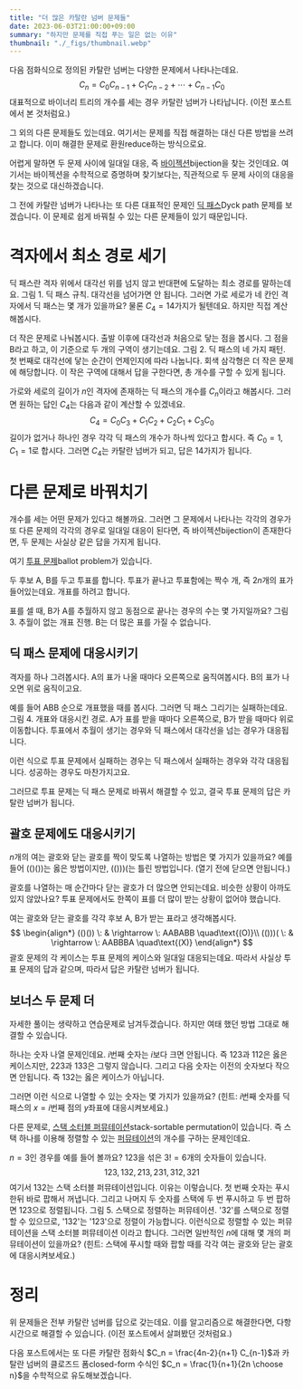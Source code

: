 ```yaml
---
title: "더 많은 카탈란 넘버 문제들"
date: 2023-06-03T21:00:00+09:00
summary: "하지만 문제를 직접 푸는 일은 없는 이유"
thumbnail: "./_figs/thumbnail.webp"
---
```




다음 점화식으로 정의된 카탈란 넘버는 다양한 문제에서 나타나는데요.
$$
C_n = C_0 C_{n-1} + C_1 C_{n-2} + \cdots + C_{n-1} C_0
$$
대표적으로 바이너리 트리의 개수를 세는 경우 카탈란 넘버가 나타납니다. (<PostLink href="/2023/06/02/01">이전 포스트</PostLink>에서 본 것처럼요.)

그 외의 다른 문제들도 있는데요.
여기서는 문제를 직접 해결하는 대신 다른 방법을 쓰려고 합니다.
이미 해결한 문제로 환원<AltLang>reduce</AltLang>하는 방식으로요.

어렵게 말하면 두 문제 사이에 일대일 대응, 즉 [바이젝션][wiki-bijection]<AltLang>bijection</AltLang>을 찾는 것인데요.
여기서는 바이젝션을 수학적으로 증명하며 찾기보다는, 직관적으로 두 문제 사이의 대응을 찾는 것으로 대신하겠습니다.

[wiki-bijection]: https://en.wikipedia.org/wiki/Bijection

그 전에 카탈란 넘버가 나타나는 또 다른 대표적인 문제인 [딕 패스][wolfram-dyck-path]<AltLang>Dyck path</AltLang> 문제를 보겠습니다.
이 문제로 쉽게 바꿔칠 수 있는 다른 문제들이 있기 때문입니다.

[wolfram-dyck-path]: https://mathworld.wolfram.com/DyckPath.html


# 격자에서 최소 경로 세기

딕 패스란 격자 위에서 대각선 위를 넘지 않고 반대편에 도달하는 최소 경로를 말하는데요.
<FigureV2 src={fig1} alt="Dyck path">
  <FigureCaption slot="caption">그림 1. 딕 패스 규칙. 대각선을 넘어가면 안 됩니다.</FigureCaption>
</FigureV2>
그러면 가로 세로가 네 칸인 격자에서 딕 패스는 몇 개가 있을까요?
물론 $C_4 = 14$가지가 될텐데요. 하지만 직접 계산해봅시다.

더 작은 문제로 나눠봅시다.
출발 이후에 대각선과 처음으로 닿는 점을 봅시다.
그 점을 B라고 하고, 이 기준으로 두 개의 구역이 생기는데요.
<FigureV2 src={fig2} alt="Dyck path with cases">
  <FigureCaption slot="caption">그림 2. 딕 패스의 네 가지 패턴. 첫 번째로 대각선에 닿는 순간이 언제인지에 따라 나눕니다. 회색 삼각형은 더 작은 문제에 해당합니다.</FigureCaption>
</FigureV2>
이 작은 구역에 대해서 답을 구한다면, 총 개수를 구할 수 있게 됩니다.

가로와 세로의 길이가 $n$인 격자에 존재하는 딕 패스의 개수를 $C_n$이라고 해봅시다.
그러면 원하는 답인 $C_4$는 다음과 같이 계산할 수 있겠네요.
$$
C_4 = C_0 C_3 + C_1 C_2 + C_2 C_1 + C_3 C_0
$$
길이가 없거나 하나인 경우 각각 딕 패스의 개수가 하나씩 있다고 합시다.
즉 $C_0 = 1$, $C_1 = 1$로 합시다.
그러면 $C_4$는 카탈란 넘버가 되고, 답은 14가지가 됩니다.


# 다른 문제로 바꿔치기

개수를 세는 어떤 문제가 있다고 해볼까요.
그러면 그 문제에서 나타나는 각각의 경우가 또 다른 문제의 각각의 경우로 일대일 대응이 된다면, 즉 바이젝션<AltLang>bijection</AltLang>이 존재한다면, 두 문제는 사실상 같은 답을 가지게 됩니다.

여기 [투표 문제][wolfram-ballot-prob]<AltLang>ballot problem</AltLang>가 있습니다.

두 후보 A, B를 두고 투표를 합니다.
투표가 끝나고 투표함에는 짝수 개, 즉 $2n$개의 표가 들어있는데요.
개표를 하려고 합니다.

표를 셀 때, B가 A를 추월하지 않고 동점으로 끝나는 경우의 수는 몇 가지일까요?
<FigureV2 src={fig3} alt="Ballot problem rule">
  <FigureCaption slot="caption">그림 3. 추월이 없는 개표 진행. B는 더 많은 표를 가질 수 없습니다.</FigureCaption>
</FigureV2>

## 딕 패스 문제에 대응시키기

격자를 하나 그려봅시다.
A의 표가 나올 때마다 오른쪽으로 움직여봅시다.
B의 표가 나오면 위로 움직이고요.

예를 들어 ABB 순으로 개표했을 때를 봅시다.
그러면 딕 패스 그리기는 실패하는데요.
<FigureV2 src={fig4} alt="Ballot as Dyck path">
  <FigureCaption slot="caption">그림 4. 개표와 대응시킨 경로. A가 표를 받을 때마다 오른쪽으로, B가 받을 때마다 위로 이동합니다. 투표에서 추월이 생기는 경우와 딕 패스에서 대각선을 넘는 경우가 대응됩니다.</FigureCaption>
</FigureV2>

이런 식으로 투표 문제에서 실패하는 경우는 딕 패스에서 실패하는 경우와 각각 대응됩니다.
성공하는 경우도 마찬가지고요.

그러므로 투표 문제는 딕 패스 문제로 바꿔서 해결할 수 있고, 결국 투표 문제의 답은 카탈란 넘버가 됩니다.

[wolfram-ballot-prob]: https://mathworld.wolfram.com/BallotProblem.html

## 괄호 문제에도 대응시키기

$n$개의 여는 괄호와 닫는 괄호를 짝이 맞도록 나열하는 방법은 몇 가지가 있을까요?
예를 들어 $(()())$는 옳은 방법이지만, $(()))($는 틀린 방법입니다. (열기 전에 닫으면 안됩니다.)

괄호를 나열하는 매 순간마다 닫는 괄호가 더 많으면 안되는데요.
비슷한 상황이 아까도 있지 않았나요?
투표 문제에서도 한쪽이 표를 더 많이 받는 상황이 없어야 했습니다.

여는 괄호와 닫는 괄호를 각각 후보 A, B가 받는 표라고 생각해봅시다.
$$
\begin{align*}
  (()()) \: & \rightarrow \: AABABB \quad\text{(O)}\\
  (()))( \: & \rightarrow \: AABBBA \quad\text{(X)}
\end{align*}
$$
괄호 문제의 각 케이스는 투표 문제의 케이스와 일대일 대응되는데요.
따라서 사실상 투표 문제의 답과 같으며, 따라서 답은 카탈란 넘버가 됩니다.

## 보너스 두 문제 더

자세한 풀이는 생략하고 연습문제로 남겨두겠습니다.
하지만 여태 했던 방법 그대로 해결할 수 있습니다.

하나는 숫자 나열 문제인데요.
$i$번째 숫자는 $i$보다 크면 안됩니다.
즉 $123$과 $112$은 옳은 케이스지만, $223$과 $133$은 그렇지 않습니다.
그리고 다음 숫자는 이전의 숫자보다 작으면 안됩니다.
즉 $132$는 옳은 케이스가 아닙니다.

그러면 이런 식으로 나열할 수 있는 숫자는 몇 가지가 있을까요?
(힌트: $i$번째 숫자를 딕 패스의 $x=i$번째 점의 $y$좌표에 대응시켜보세요.)

다른 문제로, [스택 소터블 퍼뮤테이션][wiki-ssp]<AltLang>stack-sortable permutation</AltLang>이 있습니다.
즉 스택 하나를 이용해 정렬할 수 있는 [퍼뮤테이션][wiki-permutation]의 개수를 구하는 문제인데요.

$n=3$인 경우를 예를 들어 볼까요? $123$을 섞은 $3!=6$개의 숫자들이 있습니다.
$$
123, 132, 213, 231, 312, 321
$$
여기서 $132$는 스택 소터블 퍼뮤테이션입니다.
이유는 이렇습니다.
첫 번째 숫자는 푸시한뒤 바로 팝해서 꺼냅니다.
그리고 나머지 두 숫자를 스택에 두 번 푸시하고 두 번 팝하면 $123$으로 정렬됩니다.
<FigureV2 src={fig5} alt="Stack sortable permutation">
  <FigureCaption slot="caption">그림 5. 스택으로 정렬하는 퍼뮤테이션. '32'를 스택으로 정렬할 수 있으므로, '132'는 '123'으로 정렬이 가능합니다.</FigureCaption>
</FigureV2>
이런식으로 정렬할 수 있는 퍼뮤테이션을 스택 소터블 퍼뮤테이션 이라고 합니다.
그러면 일반적인 $n$에 대해 몇 개의 퍼뮤테이션이 있을까요?
(힌트: 스택에 푸시할 때와 팝할 때를 각각 여는 괄호와 닫는 괄호에 대응시켜보세요.)

[wiki-ssp]: https://en.wikipedia.org/wiki/Stack-sortable_permutation
[wiki-permutation]: https://ko.wikipedia.org/wiki/%EC%88%9C%EC%97%B4


# 정리

위 문제들은 전부 카탈란 넘버를 답으로 갖는데요.
이를 알고리즘으로 해결한다면, 다항 시간으로 해결할 수 있습니다.
(<PostLink href="/2023/06/02/01">이전 포스트</PostLink>에서 살펴봤던 것처럼요.)

다음 포스트에서는 또 다른 카탈란 점화식 $C_n = \frac{4n-2}{n+1} C_{n-1}$과
카탈란 넘버의 클로즈드 폼<AltLang>closed-form</AltLang> 수식인 $C_n = \frac{1}{n+1}{2n \choose n}$을 수학적으로 유도해보겠습니다.
